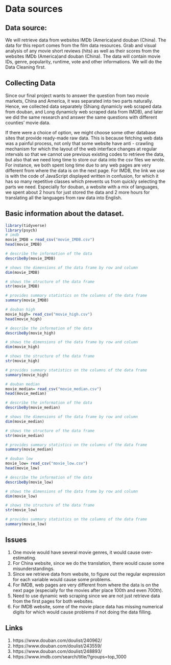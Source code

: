 # Data sources

## Data source:
We will retrieve data from websites IMDb (America)and douban (China). The data for this report comes from the film data resources.
Grab and visual analysis of any movie short reviews (hits) as well as their scores from the websites IMDb (America)and douban (China). The data will contain movie IDs, genre, popularity, runtime, vote and other informations. We will do the Data Cleaning first.

## Collecting Data
Since our final project wants to answer the question from two movie markets, China and America, it was separated into two parts naturally. Hence, we collected data separately (Shiang dynamicly web scraped data from douban, and Long dynamicly web scraped data from IMDB), and later we did the same research and answer the same questions with different counties' movie data. 

If there were a choice of option, we might choose some other database sites that provide ready-made raw data. This is because fetching web data was a painful process, not only that some website have anti - crawling mechanism for which the layout of the web interface changes at regular intervals so that we cannot use previous existing codes to retrieve the data, but also that we need long time to store our data into the csv files we wrote.  For instance, we both spent long time due to any web pages are very different from where the data is on the next page. For IMDB, the link we use is with the code of JavaScript displayed written in confusion, for which it has so many repetitive classes which prevents us from quickly selecting the parts we need. Especially for douban, a website with a mix of languages, we spent about 2 hours for just stored the data and 2 more hours for translating all the languages from raw data into English.



## Basic information about the dataset.
```r
library(tidyverse)
library(psych)   
# imdb
movie_IMDB = read_csv("movie_IMDB.csv")
head(movie_IMDB)

# describe the information of the data
describeBy(movie_IMDB)

# shows the dimensions of the data frame by row and column
dim(movie_IMDB)

# shows the structure of the data frame
str(movie_IMDB)

# provides summary statistics on the columns of the data frame
summary(movie_IMDB)
```

```r
# douban high
movie_high= read_csv("movie_high.csv")
head(movie_high)

# describe the information of the data
describeBy(movie_high)

# shows the dimensions of the data frame by row and column
dim(movie_high)

# shows the structure of the data frame
str(movie_high)

# provides summary statistics on the columns of the data frame
summary(movie_high)
```

```r
# douban median
movie_median= read_csv("movie_median.csv")
head(movie_median)

# describe the information of the data
describeBy(movie_median)

# shows the dimensions of the data frame by row and column
dim(movie_median)

# shows the structure of the data frame
str(movie_median)

# provides summary statistics on the columns of the data frame
summary(movie_median)
```

```r
# douban low
movie_low= read_csv("movie_low.csv")
head(movie_low)

# describe the information of the data
describeBy(movie_low)

# shows the dimensions of the data frame by row and column
dim(movie_low)

# shows the structure of the data frame
str(movie_low)

# provides summary statistics on the columns of the data frame
summary(movie_low)
```

## Issues
1. One movie would have several movie genres, it would cause over-estimating.
2. For China website, since we do the translation, there would cause some misunderstandings.
3. Since we retrieve data from website, to figure out the regular expression for each variable would cause some problems.
4. For IMDB, web pages are very different from where the data is on the next page (especially for the movies after place 100th and even 700th).
5. Need to use dynamic web scraping since we are not just retrieve data from the first pages for both websites.
6. For IMDB website, some of the movie place data has missing numerical digits for which would cause problems if not doing the data filling.



## Links
1. https://www.douban.com/doulist/240962/
2. https://www.douban.com/doulist/243559/
3. https://www.douban.com/doulist/248893/
4. https://www.imdb.com/search/title/?groups=top_1000